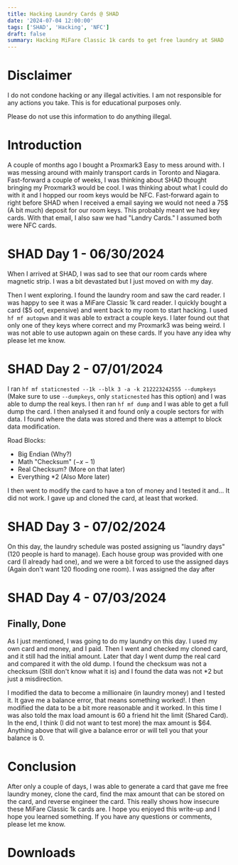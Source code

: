 ```yaml
---
title: Hacking Laundry Cards @ SHAD
date: '2024-07-04 12:00:00'
tags: ['SHAD', 'Hacking', 'NFC']
draft: false
summary: Hacking MiFare Classic 1k cards to get free laundry at SHAD
---
```



# Disclaimer

I do not condone hacking or any illegal activities. I am not responsible for any actions you take. This is for educational purposes only.

Please do not use this information to do anything illegal.

# Introduction

A couple of months ago I bought a Proxmark3 Easy to mess around with. I was messing around with mainly transport cards in Toronto and Niagara. Fast-forward a couple of weeks, I was thinking about SHAD thought bringing my Proxmark3 would be cool. I was thinking about what I could do with it and I hopped our room keys would be NFC. Fast-forward again to right before SHAD when I received a email saying we would not need a 75$ (A bit much) deposit for our room keys. This probably meant we had key cards. With that email, I also saw we had "Landry Cards." I assumed both were NFC cards.

# SHAD Day 1 - 06/30/2024

When I arrived at SHAD, I was sad to see that our room cards where magnetic strip. I was a bit devastated but I just moved on with my day.

Then I went exploring. I found the laundry room and saw the card reader. I was happy to see it was a MiFare Classic 1k card reader. I quickly bought a card ($5 oof, expensive) and went back to my room to start hacking. I used `hf mf autopwn` and it was able to extract a couple keys. I later found out that only one of they keys where correct and my Proxmark3 was being weird. I was not able to use autopwn again on these cards. If you have any idea why please let me know.

# SHAD Day 2 - 07/01/2024

I ran `hf mf staticnested --1k --blk 3 -a -k 212223242555 --dumpkeys` (Make sure to use `--dumpkeys`, only `staticnested` has this option) and I was able to dump the real keys. I then ran `hf mf dump` and I was able to get a full dump the card. I then analysed it and found only a couple sectors for with data. I found where the data was stored and there was a attempt to block data modification.

Road Blocks:

- Big Endian (Why?)
- Math "Checksum" ($-x-1$)
- Real Checksum? (More on that later)
- Everything $*2$ (Also More later)

I then went to modify the card to have a ton of money and I tested it and... It did not work. I gave up and cloned the card, at least that worked.

# SHAD Day 3 - 07/02/2024

On this day, the laundry schedule was posted assigning us "laundry days" (120 people is hard to manage). Each house group was provided with one card (I already had one), and we were a bit forced to use the assigned days (Again don't want 120 flooding one room). I was assigned the day after

# SHAD Day 4 - 07/03/2024

## Finally, Done

As I just mentioned, I was going to do my laundry on this day. I used my own card and money, and I paid. Then I went and checked my cloned card, and it still had the initial amount. Later that day I went dump the real card and compared it with the old dump. I found the checksum was not a checksum (Still don't know what it is) and I found the data was not $*2$ but just a misdirection.

I modified the data to become a millionaire (in laundry money) and I tested it. It gave me a balance error, that means something worked!. I then modified the data to be a bit more reasonable and it worked. In this time I was also told the max load amount is 60 a friend hit the limit (Shared Card). In the end, I think (I did not want to test more) the max amount is $64. Anything above that will give a balance error or will tell you that your balance is 0.

[//]: # (<FileDownload fileUrl="/static/logo.png" displayName="test.png" />)


# Conclusion

After only a couple of days, I was able to generate a card that gave me free laundry money, clone the card, find the max amount that can be stored on the card, and reverse engineer the card. This really shows how insecure these MiFare Classic 1k cards are. I hope you enjoyed this write-up and I hope you learned something. If you have any questions or comments, please let me know.


# Downloads

<DownloadList>
  <FileDownload fileUrl="/static/files/laundryCards/beforeUse.bin" displayName="Before Use - $5.00"/>
  <FileDownload fileUrl="/static/files/laundryCards/afterUse.bin" displayName="After Use - $2.50"/>
</DownloadList>